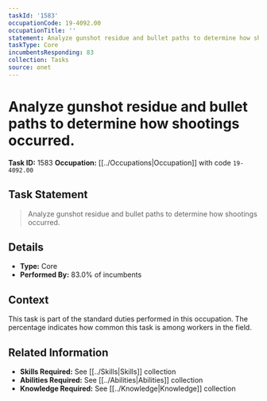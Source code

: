 ```yaml
---
taskId: '1583'
occupationCode: 19-4092.00
occupationTitle: ''
statement: Analyze gunshot residue and bullet paths to determine how shootings occurred.
taskType: Core
incumbentsResponding: 83
collection: Tasks
source: onet
---
```

# Analyze gunshot residue and bullet paths to determine how shootings occurred.

**Task ID:** 1583
**Occupation:** [[../Occupations|Occupation]] with code `19-4092.00`

## Task Statement

> Analyze gunshot residue and bullet paths to determine how shootings occurred.

## Details

- **Type:** Core
- **Performed By:** 83.0% of incumbents

## Context

This task is part of the standard duties performed in this occupation. The percentage indicates how common this task is among workers in the field.

## Related Information

- **Skills Required:** See [[../Skills|Skills]] collection
- **Abilities Required:** See [[../Abilities|Abilities]] collection
- **Knowledge Required:** See [[../Knowledge|Knowledge]] collection
